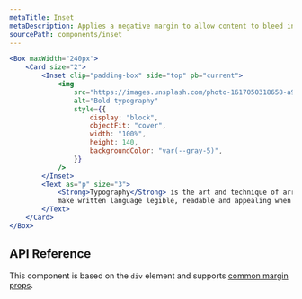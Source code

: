 ```yaml
---
metaTitle: Inset
metaDescription: Applies a negative margin to allow content to bleed into the surrounding container.
sourcePath: components/inset
---
```


```jsx live=true
<Box maxWidth="240px">
	<Card size="2">
		<Inset clip="padding-box" side="top" pb="current">
			<img
				src="https://images.unsplash.com/photo-1617050318658-a9a3175e34cb?ixlib=rb-4.0.3&ixid=M3wxMjA3fDB8MHxwaG90by1wYWdlfHx8fGVufDB8fHx8fA%3D%3D&auto=format&fit=crop&w=600&q=80"
				alt="Bold typography"
				style={{
					display: "block",
					objectFit: "cover",
					width: "100%",
					height: 140,
					backgroundColor: "var(--gray-5)",
				}}
			/>
		</Inset>
		<Text as="p" size="3">
			<Strong>Typography</Strong> is the art and technique of arranging type to
			make written language legible, readable and appealing when displayed.
		</Text>
	</Card>
</Box>
```

## API Reference

This component is based on the `div` element and supports [common margin props](/themes/docs/overview/layout#margin-props).

<ThemesPropsTable defs="insetPropDefs" />
